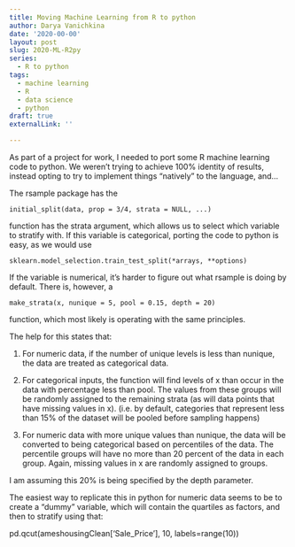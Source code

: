 ```yaml
---
title: Moving Machine Learning from R to python
author: Darya Vanichkina
date: '2020-00-00'
layout: post
slug: 2020-ML-R2py
series:
  - R to python
tags:
  - machine learning
  - R
  - data science
  - python
draft: true
externalLink: ''

---
```


As part of a project for work, I needed to port some R machine learning code to python. We weren't trying to achieve 100% identity of results, instead opting to try to implement things "natively" to the language, and...



The rsample package has the 

`initial_split(data, prop = 3/4, strata = NULL, ...)` 

function has the strata argument, which allows us to select which variable to stratify with. If this variable is categorical, porting the code to python is easy, as we would use 

`sklearn.model_selection.train_test_split(*arrays, **options)`

If the variable is numerical, it's harder to figure out what rsample is doing by default. There is, however, a 

`make_strata(x, nunique = 5, pool = 0.15, depth = 20)` 

function, which most likely is operating with the same principles.

The help for this states that:

1. For numeric data, if the number of unique levels is less than nunique, the data are treated as categorical data.

2. For categorical inputs, the function will find levels of x than occur in the data with percentage less than pool. The values from these groups will be randomly assigned to the remaining strata (as will data points that have missing values in x). (i.e. by default, categories that represent less than 15% of the dataset will be pooled before sampling happens)

3. For numeric data with more unique values than nunique, the data will be converted to being categorical based on percentiles of the data. The percentile groups will have no more than 20 percent of the data in each group. Again, missing values in x are randomly assigned to groups.

I am assuming this 20% is being specified by the depth parameter.

The easiest way to replicate this in python for numeric data seems to be to create a "dummy" variable, which will contain the quartiles as factors, and then to stratify using that:

 pd.qcut(ameshousingClean['Sale_Price'], 10, labels=range(10))



